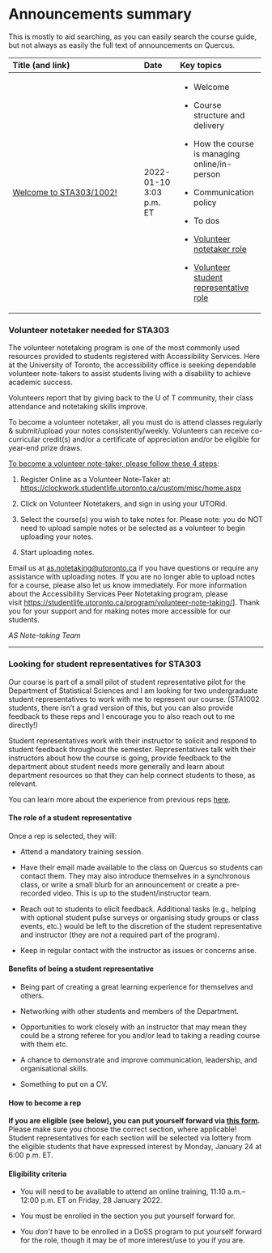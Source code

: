 # Announcements summary

This is mostly to aid searching, as you can easily search the course guide, but not always as easily the full text of announcements on Quercus.

+-------------------------------------------------------------------------------------------+-------------------------+----------------------------------------------------------+
| Title (and link)                                                                          | Date                    | Key topics                                               |
+:==========================================================================================+:========================+:=========================================================+
| [Welcome to STA303/1002!](https://q.utoronto.ca/courses/253305/discussion_topics/1558090) | 2022-01-10 3:03 p.m. ET | -   Welcome                                              |
|                                                                                           |                         |                                                          |
|                                                                                           |                         | -   Course structure and delivery                        |
|                                                                                           |                         |                                                          |
|                                                                                           |                         | -   How the course is managing online/in-person          |
|                                                                                           |                         |                                                          |
|                                                                                           |                         | -   Communication policy                                 |
|                                                                                           |                         |                                                          |
|                                                                                           |                         | -   To dos                                               |
|                                                                                           |                         |                                                          |
|                                                                                           |                         | -   [Volunteer notetaker role](#notetaker)               |
|                                                                                           |                         |                                                          |
|                                                                                           |                         | -   [Volunteer student representative role](#studentrep) |
+-------------------------------------------------------------------------------------------+-------------------------+----------------------------------------------------------+

### Volunteer notetaker needed for STA303  {#notetaker}

The volunteer notetaking program is one of the most commonly used resources provided to students registered with Accessibility Services. Here at the University of Toronto, the accessibility office is seeking dependable volunteer note-takers to assist students living with a disability to achieve academic success.

Volunteers report that by giving back to the U of T community, their class attendance and notetaking skills improve.

To become a volunteer notetaker, all you must do is attend classes regularly & submit/upload your notes consistently/weekly. Volunteers can receive co-curricular credit(s) and/or a certificate of appreciation and/or be eligible for year-end prize draws.

[To become a volunteer note-taker, please follow these 4 steps]{.ul}:

1.  Register Online as a Volunteer Note-Taker at: [https://clockwork.studentlife.utoronto.ca/custom/misc/home.aspx](https://clockwork.studentlife.utoronto.ca/custom/misc/home.aspx)

2.  Click on Volunteer Notetakers, and sign in using your UTORid.

3.  Select the course(s) you wish to take notes for. Please note: you do NOT need to upload sample notes or be selected as a volunteer to begin uploading your notes.

4.  Start uploading notes.

Email us at [as.notetaking\@utoronto.ca](mailto:as.notetaking@utoronto.ca) if you have questions or require any assistance with uploading notes. If you are no longer able to upload notes for a course, please also let us know immediately. For more information about the Accessibility Services Peer Notetaking program, please visit [https://studentlife.utoronto.ca/program/volunteer-note-taking/](https://studentlife.utoronto.ca/program/volunteer-note-taking)]. Thank you for your support and for making notes more accessible for our students.\

*AS Note-taking Team\
*

------------------------------------------------------------------------

### Looking for student representatives for STA303 {#studentrep}

Our course is part of a small pilot of student representative pilot for the Department of Statistical Sciences and I am looking for two undergraduate student representatives to work with me to represent our course. (STA1002 students, there isn't a grad version of this, but you can also provide feedback to these reps and I encourage you to also reach out to me directly!)

Student representatives work with their instructor to solicit and respond to student feedback throughout the semester. Representatives talk with their instructors about how the course is going, provide feedback to the department about student needs more generally and learn about department resources so that they can help connect students to these, as relevant.

You can learn more about the experience from previous reps [here](https://www.statistics.utoronto.ca/news/new-pilot-program-enhances-academic-experience-giving-students-voice).

#### The role of a student representative

Once a rep is selected, they will:

-   Attend a mandatory training session.

-   Have their email made available to the class on Quercus so students can contact them. They may also introduce themselves in a synchronous class, or write a small blurb for an announcement or create a pre-recorded video. This is up to the student/instructor team.

-   Reach out to students to elicit feedback. Additional tasks (e.g., helping with optional student pulse surveys or organising study groups or class events, etc.) would be left to the discretion of the student representative and instructor (they are *not* a required part of the program).  

-   Keep in regular contact with the instructor as issues or concerns arise.

#### Benefits of being a student representative

-   Being part of creating a great learning experience for themselves and others.

-   Networking with other students and members of the Department.

-   Opportunities to work closely with an instructor that may mean they could be a strong referee for you and/or lead to taking a reading course with them etc.

-   A chance to demonstrate and improve communication, leadership, and organisational skills.

-   Something to put on a CV.

#### How to become a rep

**If you are eligible (see below), you can put yourself forward via [this form](https://forms.office.com/r/3ZjP0TBpQd).** Please make sure you choose the correct section, where applicable! Student representatives for each section will be selected via lottery from the eligible students that have expressed interest by Monday, January 24 at 6:00 p.m. ET.  

#### Eligibility criteria

-   You will need to be available to attend an online training, 11:10 a.m.--12:00 p.m. ET on Friday, 28 January 2022.

-   You must be enrolled in the section you put yourself forward for.

-   You *don't* have to be enrolled in a DoSS program to put yourself forward for the role, though it may be of more interest/use to you if you are.
